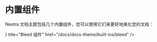# 内置组件


Nextra 文档主题包括几个内置组件，您可以使用它们来更好地美化您的文档：

<Cards>
  <Card
    icon={<CardsIcon />}
    title="Bleed 组件"
    href="/docs/docs-theme/built-ins/bleed"
  />
</Cards>

